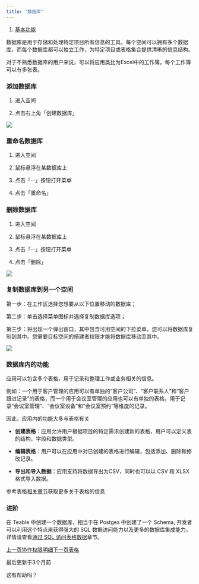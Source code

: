```yaml
---
title: "数据库"
---
```


1. [基本功能](/ji-ben-gong-neng)

数据库是用于存储和处理特定项目所有信息的工具。每个空间可以拥有多个数据库，而每个数据库都可以独立工作，为特定项目或表格集合提供清晰的信息结构。

对于不熟悉数据库的用户来说，可以将应用类比为Excel中的工作簿，每个工作簿可以有多张表。

### 添加数据库

1. 进入空间

2. 点击右上角「创建数据库」

![](/images/ji-ben-gong-neng/4994637b0704b22f.png)

### 重命名数据库

1. 进入空间

2. 鼠标悬浮在某数据库上

3. 点击「···」按钮打开菜单

4. 点击「重命名」

### 删除数据库

1. 进入空间

2. 鼠标悬浮在某数据库上

3. 点击「···」按钮打开菜单

4. 点击「删除」

![](/images/ji-ben-gong-neng/8e0f0b62392c4d11.png)

### 复制数据库到另一个空间

第一步：在工作区选择您想要从以下位置移动的数据库；

第二步：单击选择菜单图标并选择复制数据库选项；

第三步：将出现一个弹出窗口，其中包含可用空间的下拉菜单，您可以将数据库复制到其中。您需要目标空间的搭建者权限才能将数据库移动至其中。

![](/images/ji-ben-gong-neng/8acd3a13937871cc.png)

### 数据库内的功能

应用可以包含多个表格，用于记录和整理工作或业务相关的信息。

例如：一个用于客户管理的应用可以有单独的“客户公司”、“客户联系人”和“客户跟进记录”的表格，而一个用于会议室管理的应用也可以有单独的表格，用于记录“会议室管理”、“会议室设备”和“会议室预约”等维度的记录。

因此，应用内的功能大多与表格有关

* **创建表格**：应用允许用户根据项目的特定需求创建新的表格，用户可以定义表的结构、字段和数据类型。

* **编辑表格**：用户可以在应用中对已创建的表格进行编辑，包括添加、删除和修改记录。

* **导出和导入数据**：应用支持将数据导出为CSV，同时也可以以 CSV 和 XLSX 格式导入数据。

参考表格[相关章节](/ji-ben-gong-neng/shu-ju-biao)获取更多关于表格的信息

### 进阶

在 Teable 中创建一个数据库，相当于在 Postges 中创建了一个 Schema, 开发者可以利用这个特点来获得强大的 SQL 数据访问能力以及更多的数据库集成能力，详情请查看[通过 SQL 访问表格数据](/kai-fa-zhe/shu-ju-ku-lian-jie)章节。

[上一页协作权限明细](/ji-ben-gong-neng/xie-zuo/xie-zuo-quan-xian)[下一页表格](/ji-ben-gong-neng/shu-ju-biao)

最后更新于3个月前

这有帮助吗？
